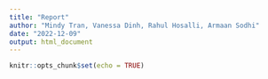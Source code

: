 ```yaml
---
title: "Report"
author: "Mindy Tran, Vanessa Dinh, Rahul Hosalli, Armaan Sodhi"
date: "2022-12-09"
output: html_document
---
```


```r
knitr::opts_chunk$set(echo = TRUE)
```


